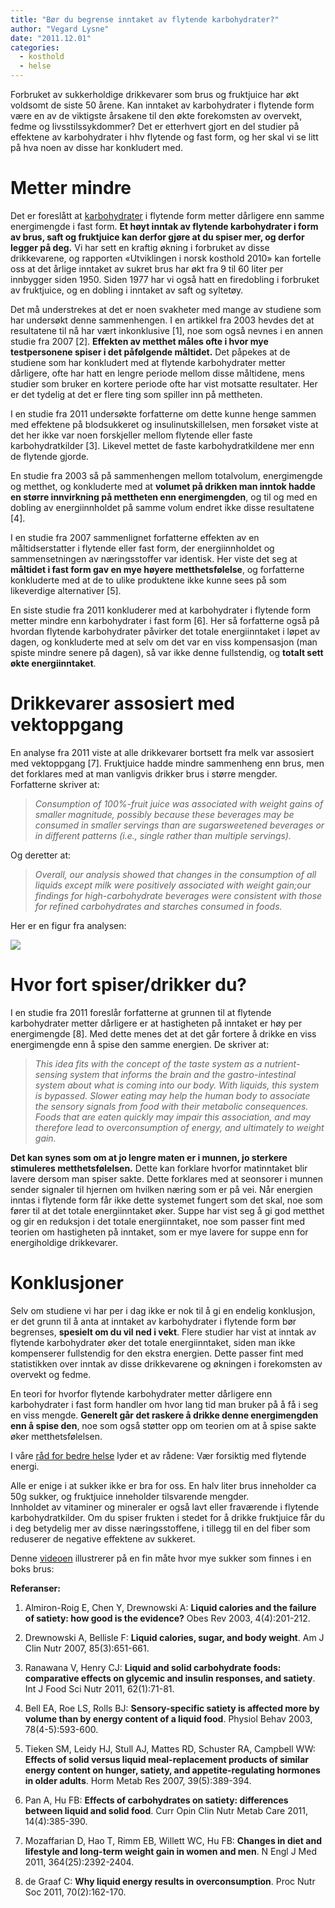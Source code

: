 ```yaml
---
title: "Bør du begrense inntaket av flytende karbohydrater?"
author: "Vegard Lysne"
date: "2011.12.01"
categories:
  - kosthold
  - helse
---
```


Forbruket av sukkerholdige drikkevarer som brus og fruktjuice har økt voldsomt de siste 50 årene. Kan inntaket av karbohydrater i flytende form være en av de viktigste årsakene til den økte forekomsten av overvekt, fedme og livsstilssykdommer? Det er etterhvert gjort en del studier på effektene av karbohydrater i hhv flytende og fast form, og her skal vi se litt på hva noen av disse har konkludert med.

# Metter mindre

Det er foreslått at [karbohydrater](naeringsstoffer/karbohydrater.qmd) i flytende form metter dårligere enn samme energimengde i fast form. **Et høyt inntak av flytende karbohydrater i form av brus, saft og fruktjuice kan derfor gjøre at du spiser mer, og derfor legger på deg.** Vi har sett en kraftig økning i forbruket av disse drikkevarene, og rapporten «Utviklingen i norsk kosthold 2010» kan fortelle oss at det årlige inntaket av sukret brus har økt fra 9 til 60 liter per innbygger siden 1950. Siden 1977 har vi også hatt en firedobling i forbruket av fruktjuice, og en dobling i inntaket av saft og syltetøy.

Det må understrekes at det er noen svakheter med mange av studiene som har undersøkt denne sammenhengen. I en artikkel fra 2003 hevdes det at resultatene til nå har vært inkonklusive \[1\], noe som også nevnes i en annen studie fra 2007 \[2\]. **Effekten av metthet måles ofte i hvor mye testpersonene spiser i det påfølgende måltidet.** Det påpekes at de studiene som har konkludert med at flytende karbohydrater metter dårligere, ofte har hatt en lengre periode mellom disse måltidene, mens studier som bruker en kortere periode ofte har vist motsatte resultater. Her er det tydelig at det er flere ting som spiller inn på mettheten.

I en studie fra 2011 undersøkte forfatterne om dette kunne henge sammen med effektene på blodsukkeret og insulinutskillelsen, men forsøket viste at det her ikke var noen forskjeller mellom flytende eller faste karbohydratkilder \[3\]. Likevel mettet de faste karbohydratkildene mer enn de flytende gjorde.

En studie fra 2003 så på sammenhengen mellom totalvolum, energimengde og metthet, og konkluderte med at **volumet på drikken man inntok hadde en større innvirkning på mettheten enn energimengden**, og til og med en dobling av energiinnholdet på samme volum endret ikke disse resultatene \[4\].

I en studie fra 2007 sammenlignet forfatterne effekten av en måltidserstatter i flytende eller fast form, der energiinnholdet og sammensetningen av næringsstoffer var identisk. Her viste det seg at **måltidet i fast form gav en mye høyere metthetsfølelse**, og forfatterne konkluderte med at de to ulike produktene ikke kunne sees på som likeverdige alternativer \[5\].

En siste studie fra 2011 konkluderer med at karbohydrater i flytende form metter mindre enn karbohydrater i fast form \[6\]. Her så forfatterne også på hvordan flytende karbohydrater påvirker det totale energiinntaket i løpet av dagen, og konkluderte med at selv om det var en viss kompensasjon (man spiste mindre senere på dagen), så var ikke denne fullstendig, og **totalt sett økte energiinntaket**.

# Drikkevarer assosiert med vektoppgang

En analyse fra 2011 viste at alle drikkevarer bortsett fra melk var assosiert med vektoppgang \[7\]. Fruktjuice hadde mindre sammenheng enn brus, men det forklares med at man vanligvis drikker brus i større mengder. Forfatterne skriver at:

> *Consumption of 100%-fruit juice was associated with weight gains of smaller magnitude, possibly because these beverages may be consumed in smaller servings than are sugarsweetened beverages or in different patterns (i.e., single rather than multiple servings).*

Og deretter at:

> *Overall, our analysis showed that changes in the consumption of all liquids except milk were positively associated with weight gain;our findings for high-carbohydrate beverages were consistent with those for refined carbohydrates and starches consumed in foods.*

Her er en figur fra analysen:

![](images/clipboard-2976871205.png)

# Hvor fort spiser/drikker du?

I en studie fra 2011 foreslår forfatterne at grunnen til at flytende karbohydrater metter dårligere er at hastigheten på inntaket er høy per energimengde \[8\]. Med dette menes det at det går fortere å drikke en viss energimengde enn å spise den samme energien. De skriver at:

> *This idea fits with the concept of the taste system as a nutrient-sensing system that informs the brain and the gastro-intestinal system about what is coming into our body. With liquids, this system is bypassed. Slower eating may help the human body to associate the sensory signals from food with their metabolic consequences. Foods that are eaten quickly may impair this association, and may therefore lead to overconsumption of energy, and ultimately to weight gain.*

**Det kan synes som om at jo lengre maten er i munnen, jo sterkere stimuleres metthetsfølelsen.** Dette kan forklare hvorfor matinntaket blir lavere dersom man spiser sakte. Dette forklares med at seonsorer i munnen sender signaler til hjernen om hvilken næring som er på vei. Når energien inntas i flytende form får ikke dette systemet fungert som det skal, noe som fører til at det totale energiinntaket øker. Suppe har vist seg å gi god metthet og gir en reduksjon i det totale energiinntaket, noe som passer fint med teorien om hastigheten på inntaket, som er mye lavere for suppe enn for energiholdige drikkevarer.

# Konklusjoner

Selv om studiene vi har per i dag ikke er nok til å gi en endelig konklusjon, er det grunn til å anta at inntaket av karbohydrater i flytende form bør begrenses, **spesielt om du vil ned i vekt**. Flere studier har vist at inntak av flytende karbohydrater øker det totale energiinntaket, siden man ikke kompenserer fullstendig for den ekstra energien. Dette passer fint med statistikken over inntak av disse drikkevarene og økningen i forekomsten av overvekt og fedme.

En teori for hvorfor flytende karbohydrater metter dårligere enn karbohydrater i fast form handler om hvor lang tid man bruker på å få i seg en viss mengde. **Generelt går det raskere å drikke denne energimengden enn å spise den**, noe som også støtter opp om teorien om at å spise sakte øker metthetsfølelsen.

I våre [råd for bedre helse](brokenlink/vare-rad-for-bedre-helse/) lyder et av rådene: Vær forsiktig med flytende energi.

Alle er enige i at sukker ikke er bra for oss. En halv liter brus inneholder ca 50g sukker, og fruktjuice inneholder tilsvarende mengder.\
Innholdet av vitaminer og mineraler er også lavt eller fraværende i flytende karbohydratkilder. Om du spiser frukten i stedet for å drikke fruktjuice får du i deg betydelig mer av disse næringsstoffene, i tillegg til en del fiber som reduserer de negative effektene av sukkeret.

Denne [videoen](http://www.youtube.com/watch?v=yKZ2ZqBYlrI) illustrerer på en fin måte hvor mye sukker som finnes i en boks brus:

**Referanser:**

1.  Almiron-Roig E, Chen Y, Drewnowski A: **Liquid calories and the failure of satiety: how good is the evidence?** Obes Rev 2003, 4(4):201-212.

2.  Drewnowski A, Bellisle F: **Liquid calories, sugar, and body weight**. Am J Clin Nutr 2007, 85(3):651-661.

3.  Ranawana V, Henry CJ: **Liquid and solid carbohydrate foods: comparative effects on glycemic and insulin responses, and satiety**. Int J Food Sci Nutr 2011, 62(1):71-81.

4.  Bell EA, Roe LS, Rolls BJ: **Sensory-specific satiety is affected more by volume than by energy content of a liquid food**. Physiol Behav 2003, 78(4-5):593-600.

5.  Tieken SM, Leidy HJ, Stull AJ, Mattes RD, Schuster RA, Campbell WW: **Effects of solid versus liquid meal-replacement products of similar energy content on hunger, satiety, and appetite-regulating hormones in older adults**. Horm Metab Res 2007, 39(5):389-394.

6.  Pan A, Hu FB: **Effects of carbohydrates on satiety: differences between liquid and solid food**. Curr Opin Clin Nutr Metab Care 2011, 14(4):385-390.

7.  Mozaffarian D, Hao T, Rimm EB, Willett WC, Hu FB: **Changes in diet and lifestyle and long-term weight gain in women and men**. N Engl J Med 2011, 364(25):2392-2404.

8.  de Graaf C: **Why liquid energy results in overconsumption**. Proc Nutr Soc 2011, 70(2):162-170.
